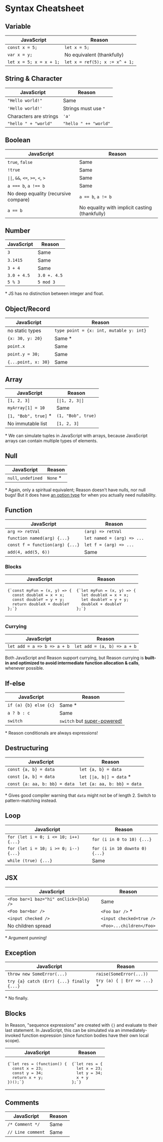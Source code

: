 # Syntax Cheatsheet

## Variable

| JavaScript              | Reason                         |
| ----------------------- | ------------------------------ |
| `const x = 5;`          | `let x = 5;`                   |
| `var x = y;`            | No equivalent (thankfully)     |
| `let x = 5; x = x + 1;` | `let x = ref(5); x := x^ + 1;` |

## String & Character

| JavaScript             | Reason                |
| ---------------------- | --------------------- |
| `"Hello world!"`       | Same                  |
| `'Hello world!'`       | Strings must use `"`  |
| Characters are strings | `'a'`                 |
| `"hello " + "world"`   | `"hello " ++ "world"` |

## Boolean

| JavaScript                                            | Reason                                         |
| ----------------------------------------------------- | ---------------------------------------------- |
| `true`, `false`                                       | Same                                |
| `!true`                                               | Same                                           |
| <code>&#124;&#124;</code>, `&&`, `<=`, `>=`, `<`, `>` | Same                                           |
| `a === b`, `a !== b`                                  | Same                                           |
| No deep equality (recursive compare)                  | `a == b`, `a != b`                             |
| `a == b`                                              | No equality with implicit casting (thankfully) |

## Number

| JavaScript  | Reason       |
| ----------- | ------------ |
| `3`         | Same         |
| `3.1415`    | Same         |
| `3 + 4`     | Same         |
| `3.0 + 4.5` | `3.0 +. 4.5` |
| `5 % 3`     | `5 mod 3`    |

\* JS has no distinction between integer and float.

## Object/Record

| JavaScript          | Reason                                  |
| ------------------- | --------------------------------------- |
| no static types     | `type point = {x: int, mutable y: int}` |
| `{x: 30, y: 20}`    | Same \*                                 |
| `point.x`           | Same                                    |
| `point.y = 30;`     | Same                                    |
| `{...point, x: 30}` | Same                                    |

## Array

| JavaScript            | Reason                             |
| --------------------- | ---------------------------------- |
| `[1, 2, 3]`           | <code>[&#124;1, 2, 3&#124;]</code> |
| `myArray[1] = 10`     | Same                               |
| `[1, "Bob", true]` \* | `(1, "Bob", true)`                 |
| No immutable list     | `[1, 2, 3]`                        |

\* We can simulate tuples in JavaScript with arrays, because JavaScript arrays can contain multiple types of elements.

## Null

| JavaScript          | Reason    |
| ------------------- | --------- |
| `null`, `undefined` | `None` \* |

\* Again, only a spiritual equivalent; Reason doesn't have nulls, nor null bugs! But it does have [an option type](newcomer-examples.md#using-the-option-type) for when you actually need nullability.

## Function

| JavaScript                      | Reason                     |
| ------------------------------- | -------------------------- |
| `arg => retVal`                 | `(arg) => retVal`          |
| `function named(arg) {...}`     | `let named = (arg) => ...` |
| `const f = function(arg) {...}` | `let f = (arg) => ...`     |
| `add(4, add(5, 6))`             | Same                       |

### Blocks

<table>
  <thead>
    <tr>
      <th>JavaScript</th>
      <th>Reason</th>
    </tr>
  </thead>
  <tbody>
    <tr>
      <td>
  <pre>{`const myFun = (x, y) => {
  const doubleX = x + x;
  const doubleY = y + y;
  return doubleX + doubleY
};`}</pre>
      </td>
      <td>
  <pre>{`let myFun = (x, y) => {
  let doubleX = x + x;
  let doubleY = y + y;
  doubleX + doubleY
};`}</pre>
      </td>
    </tr>
  </tbody>
</table>

### Currying

| JavaScript                  | Reason                      |
| --------------------------- | --------------------------- |
| `let add = a => b => a + b` | `let add = (a, b) => a + b` |

Both JavaScript and Reason support currying, but Reason currying is **built-in and optimized to avoid intermediate function allocation & calls**, whenever possible.

## If-else

| JavaScript            | Reason                                                          |
| --------------------- | --------------------------------------------------------------- |
| `if (a) {b} else {c}` | Same \*                                                         |
| `a ? b : c`           | Same                                                            |
| `switch`              | `switch` but [super-powered!](pattern-matching.md) |

\* Reason conditionals are always expressions!

## Destructuring

| JavaScript                    | Reason                                        |
| ----------------------------- | --------------------------------------------- |
| `const {a, b} = data`         | `let {a, b} = data`                           |
| `const [a, b] = data`         | <code>let [&#124;a, b&#124;] = data</code> \* |
| `const {a: aa, b: bb} = data` | `let {a: aa, b: bb} = data`                   |

\* Gives good compiler warning that `data` might not be of length 2. Switch to pattern-matching instead.

## Loop

| JavaScript                            | Reason                         |
| ------------------------------------- | ------------------------------ |
| `for (let i = 0; i <= 10; i++) {...}` | `for (i in 0 to 10) {...}`     |
| `for (let i = 10; i >= 0; i--) {...}` | `for (i in 10 downto 0) {...}` |
| `while (true) {...}`                  | Same                           |

## JSX

| JavaScript                             | Reason                   |
| -------------------------------------- | ------------------------ |
| `<Foo bar=1 baz="hi" onClick={bla} />` | Same                     |
| `<Foo bar=bar />`                      | `<Foo bar />` \*         |
| `<input checked />`                    | `<input checked=true />` |
| No children spread                     | `<Foo>...children</Foo>` |

\* Argument punning!

## Exception

| JavaScript                                      | Reason                                     |
| ----------------------------------------------- | ------------------------------------------ |
| `throw new SomeError(...)`                      | `raise(SomeError(...))`                    |
| `try {a} catch (Err) {...} finally {...}` | <code>try (a) { &#124; Err => ...}</code> \* |

\* No finally.

## Blocks

In Reason, "sequence expressions" are created with `{}` and evaluate to their last statement. In JavaScript, this can be simulated via an immediately-invoked function expression (since function bodies have their own local scope).

<table>
  <thead>
    <tr>
      <th>JavaScript</th>
      <th>Reason</th>
    </tr>
  </thead>
  <tbody>
    <tr>
      <td>
  <pre>{`let res = (function() {
  const x = 23;
  const y = 34;
  return x + y;
})();`}</pre>
      </td>
      <td>
  <pre>{`let res = {
  let x = 23;
  let y = 34;
  x + y
};`}</pre>
      </td>
    </tr>
  </tbody>
</table>

## Comments

| JavaScript        | Reason      |
| ----------------- | ----------- |
| `/* Comment */`   | Same        |
| `// Line comment` | Same        |
